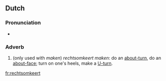 ==Dutch==

===Pronunciation===
* {{audio|Nl-rechtsomkeert.ogg|Audio|lang=nl}}

===Adverb===
{{nl-adv}}

# (only used with ''maken'') ''rechtsomkeert maken'': do an [[about-turn]], do an [[about-face]]; turn on one's heels, make a [[U-turn]].

[[fr:rechtsomkeert]]